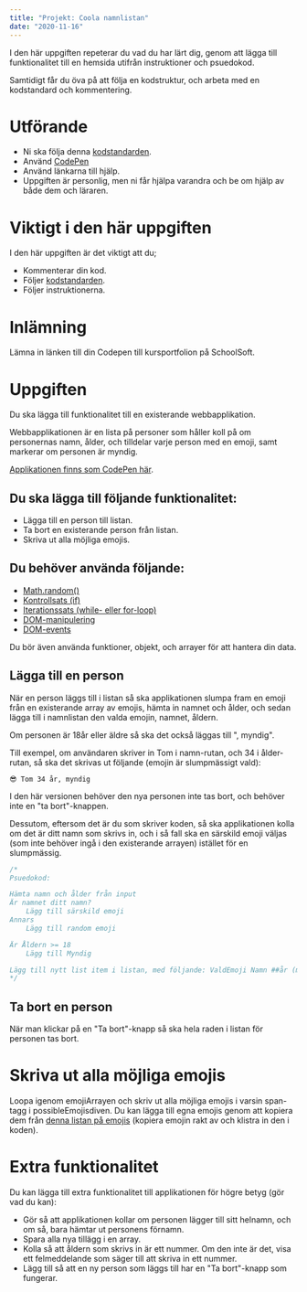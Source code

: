 ```yaml
---
title: "Projekt: Coola namnlistan"
date: "2020-11-16"
---
```


I den här uppgiften repeterar du vad du har lärt dig, genom att lägga till funktionalitet till en hemsida
utifrån instruktioner och psuedokod.

Samtidigt får du öva på att följa en kodstruktur, och arbeta med en kodstandard och kommentering.

# Utförande
- Ni ska följa denna [kodstandarden](https://guteteknik.netlify.app/prog1/referenser/kodstandard).
- Använd [CodePen](https://codepen.io/your-work)
- Använd länkarna till hjälp.
- Uppgiften är personlig, men ni får hjälpa varandra och be om hjälp av både dem och läraren.

# Viktigt i den här uppgiften
I den här uppgiften är det viktigt att du;
- Kommenterar din kod.
- Följer [kodstandarden](https://guteteknik.netlify.app/prog1/referenser/kodstandard).
- Följer instruktionerna.

# Inlämning
Lämna in länken till din Codepen till kursportfolion på SchoolSoft.

# Uppgiften
Du ska lägga till funktionalitet till en existerande webbapplikation.

Webbapplikationen är en lista på personer som håller koll på om personernas namn, ålder, och tilldelar varje person med en emoji, samt markerar om personen är myndig.

<Notice>

[Applikationen finns som CodePen här](https://codepen.io/GuteFelix/pen/ExyMqxw).

</Notice>

## Du ska lägga till följande funktionalitet:
- Lägga till en person till listan.
- Ta bort en existerande person från listan.
- Skriva ut alla möjliga emojis.

## Du behöver använda följande:
- [Math.random()](https://guteteknik.netlify.app/prog1/referenser/random)
- [Kontrollsats (if)](https://guteteknik.netlify.app/prog1/kontrollsatser/intro)
- [Iterationssats (while- eller for-loop)](https://guteteknik.netlify.app/prog1/iterationssatser)
- [DOM-manipulering](https://guteteknik.netlify.app/prog1/webben/dom-manipulering)
- [DOM-events](https://guteteknik.netlify.app/prog1/webben/dom-eventbindning)

Du bör även använda funktioner, objekt, och arrayer för att hantera din data.

## Lägga till en person
När en person läggs till i listan så ska applikationen slumpa fram en emoji från en existerande array av emojis, hämta in namnet och ålder, och sedan lägga till i namnlistan den valda emojin, namnet, åldern.

Om personen är 18år eller äldre så ska det också läggas till ", myndig".

Till exempel, om användaren skriver in Tom i namn-rutan, och 34 i ålder-rutan, så ska det skrivas ut följande (emojin är slumpmässigt vald):

`😎 Tom 34 år, myndig`

I den här versionen behöver den nya personen inte tas bort, och behöver inte en "ta bort"-knappen.

Dessutom, eftersom det är du som skriver koden, så ska applikationen kolla om det är ditt namn som skrivs in, och i så fall ska en särskild emoji väljas (som inte behöver ingå i den existerande arrayen) istället för en slumpmässig.

```js
/*
Psuedokod:

Hämta namn och ålder från input
Är namnet ditt namn?
    Lägg till särskild emoji
Annars
    Lägg till random emoji

Är Åldern >= 18
    Lägg till Myndig

Lägg till nytt list item i listan, med följande: ValdEmoji Namn ##år (myndig)
*/
```

## Ta bort en person
När man klickar på en "Ta bort"-knapp så ska hela raden i listan för personen tas bort.

# Skriva ut alla möjliga emojis
Loopa igenom emojiArrayen och skriv ut alla möjliga emojis i varsin span-tagg i possibleEmojisdiven. Du kan lägga till egna emojis genom att kopiera dem från [denna listan på emojis](https://unicode.org/emoji/charts/full-emoji-list.html) (kopiera emojin rakt av och klistra in den i koden).

# Extra funktionalitet
Du kan lägga till extra funktionalitet till applikationen för högre betyg (gör vad du kan):
- Gör så att applikationen kollar om personen lägger till sitt helnamn, och om så, bara hämtar ut personens förnamn.
- Spara alla nya tillägg i en array.
- Kolla så att åldern som skrivs in är ett nummer. Om den inte är det, visa ett felmeddelande som säger till att skriva in ett nummer.
- Lägg till så att en ny person som läggs till har en "Ta bort"-knapp som fungerar.